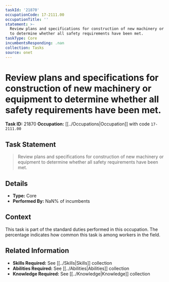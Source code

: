 ```yaml
---
taskId: '21870'
occupationCode: 17-2111.00
occupationTitle: ''
statement: >-
  Review plans and specifications for construction of new machinery or equipment
  to determine whether all safety requirements have been met.
taskType: Core
incumbentsResponding: .nan
collection: Tasks
source: onet
---
```

# Review plans and specifications for construction of new machinery or equipment to determine whether all safety requirements have been met.

**Task ID:** 21870
**Occupation:** [[../Occupations|Occupation]] with code `17-2111.00`

## Task Statement

> Review plans and specifications for construction of new machinery or equipment to determine whether all safety requirements have been met.

## Details

- **Type:** Core
- **Performed By:** NaN% of incumbents

## Context

This task is part of the standard duties performed in this occupation. The percentage indicates how common this task is among workers in the field.

## Related Information

- **Skills Required:** See [[../Skills|Skills]] collection
- **Abilities Required:** See [[../Abilities|Abilities]] collection
- **Knowledge Required:** See [[../Knowledge|Knowledge]] collection
